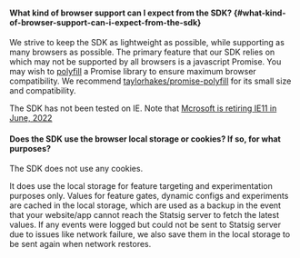 #### What kind of browser support can I expect from the SDK? {#what-kind-of-browser-support-can-i-expect-from-the-sdk}

We strive to keep the SDK as lightweight as possible, while supporting as many browsers as possible. The primary feature that our SDK relies on which may not be supported by all browsers is a javascript Promise. You may wish to [polyfill](https://developer.mozilla.org/en-US/docs/Glossary/Polyfill) a Promise library to ensure maximum browser compatibility. We recommend [taylorhakes/promise-polyfill](https://github.com/taylorhakes/promise-polyfill) for its small size and compatibility.

The SDK has not been tested on IE.  Note that [Mcrosoft is retiring IE11 in June, 2022](https://blogs.windows.com/windowsexperience/2021/05/19/the-future-of-internet-explorer-on-windows-10-is-in-microsoft-edge/)

#### Does the SDK use the browser local storage or cookies? If so, for what purposes?

The SDK does not use any cookies.

It does use the local storage for feature targeting and experimentation purposes only. Values for feature gates, dynamic configs and experiments are cached in the local storage, which are used as a backup in the event that your website/app cannot reach the Statsig server to fetch the latest values. If any events were logged but could not be sent to Statsig server due to issues like network failure, we also save them in the local storage to be sent again when network restores.
